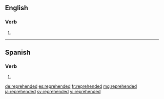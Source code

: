 ==English==

===Verb===
{{head|en|verb form}}

# {{en-past of|reprehend}}

----

==Spanish==

===Verb===
{{head|es|verb form}}

# {{es-verb form of|ending=er|mood=imperative|sense=affirmative|pers=2|formal=no|number=plural|reprehender|region=Spain}}

[[de:reprehended]]
[[es:reprehended]]
[[fr:reprehended]]
[[mg:reprehended]]
[[ja:reprehended]]
[[sv:reprehended]]
[[vi:reprehended]]